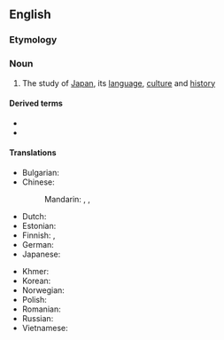 ==English==

===Etymology===
{{suffix|en|Japan|ology}}

===Noun===
{{wikipedia}}
{{en-noun|-}}

# The study of [[Japan]], its [[language]], [[culture]] and [[history]]

====Derived terms====
* {{l|en|Japanological}}
* {{l|en|Japanologist}}

====Translations====
{{trans-top|the study of Japan}}
* Bulgarian: {{t|bg|япони́стика|f}}
* Chinese:
*: Mandarin: {{t+|cmn|日本學}}, {{t+|cmn|日本学|tr=rìběnxúe}}, 
* Dutch: {{t|nl|japanologie|f}}
* Estonian: {{t|et|japanoloogia}}
* Finnish: {{t+|fi|japanologia}}, {{t|fi|[[Japanin]] [[tutkimus]]}}
* German: {{t+|de|Japanologie|f}}
* Japanese: {{t|ja|日本学|tr=にほん-がく, nihongaku}}
{{trans-mid}}
* Khmer: {{t|km|ជប៉ុនវិទ្យា|tr=cea’pon vityie|sc=Khmr}}
* Korean: {{t|ko|일본학}}
* Norwegian: {{t+|no|japanologi|m}}
* Polish: {{t+|pl|japonistyka|f}}
* Romanian: {{t+|ro|japanologie|f}}
* Russian: {{t+|ru|япони́стика|f}}
* Vietnamese: {{t|vi|Nhật Bản học}}
{{trans-bottom}}